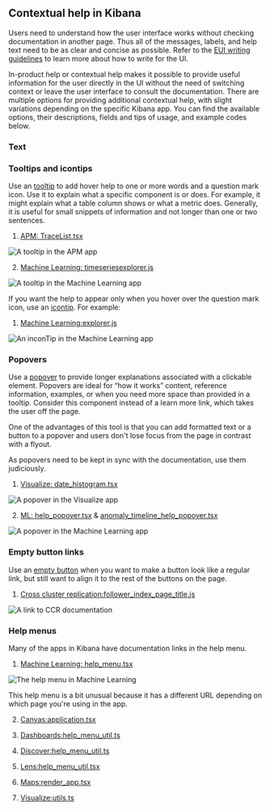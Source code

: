 ## Contextual help in Kibana

Users need to understand how the user interface works without checking 
documentation in another page. Thus all of the messages, labels, and help text 
need to be as clear and concise as possible. Refer to the 
[EUI writing guidelines](https://elastic.github.io/eui/#/guidelines/writing) to 
learn more about how to write for the UI.

In-product help or contextual help makes it possible to provide useful 
information for the user directly in the UI without the need of switching 
context or leave the user interface to consult the documentation. There are 
multiple options for providing additional contextual help, with slight 
variations depending on the specific Kibana app. You can find the available 
options, their descriptions, fields and tips of usage, and example codes below.

### Text 


### Tooltips and icontips

Use an [tooltip](https://elastic.github.io/eui/#/display/tooltip) to add 
hover help to one or more words and a question mark icon. Use it to explain what 
a specific component is or does. For example, it might explain what a table 
column shows or what a metric does. Generally, it is useful for small snippets 
of information and not longer than one or two sentences.

1) [APM: TraceList.tsx](https://github.com/elastic/kibana/blob/master/x-pack/plugins/apm/public/components/app/trace_overview/TraceList.tsx)

![A tooltip in the APM app](images/apmToolTip.png)

2) [Machine Learning: timeseriesexplorer.js](https://github.com/elastic/kibana/blob/master/x-pack/plugins/ml/public/application/timeseriesexplorer/timeseriesexplorer.js)

![A tooltip in the Machine Learning app](images/mlToolTip.png)

If you want the help to appear only when you hover over the question mark icon, 
use an [icontip](https://elastic.github.io/eui/#/display/tooltip). For example:

1) [Machine Learning:explorer.js](https://github.com/elastic/kibana/blob/master/x-pack/plugins/ml/public/application/explorer/explorer.js)

![An inconTip in the Machine Learning app](images/mlIconTip.png)

### Popovers

Use a [popover](https://elastic.github.io/eui/#/layout/popover) to provide 
longer explanations associated with a clickable element. Popovers are ideal for 
“how it works” content, reference information, examples, or when you need more 
space than provided in a tooltip. Consider this component instead of a learn 
more link, which takes the user off the page.

One of the advantages of this tool is that you can add formatted text or a 
button to a popover and users don't lose focus from the page in contrast with a 
flyout.

<DocCallOut >
  As popovers need to be kept in sync with the documentation, use 
  them judiciously.
</DocCallOut >

1) [Visualize: date_histogram.tsx](https://github.com/elastic/kibana/blob/master/x-pack/plugins/lens/public/indexpattern_datasource/operations/definitions/date_histogram.tsx)

![A popover in the Visualize app](images/visualizePopover.png)

2) [ML: help_popover.tsx](https://github.com/elastic/kibana/blob/master/x-pack/plugins/ml/public/application/components/help_popover/help_popover.tsx) & [anomaly_timeline_help_popover.tsx](https://github.com/elastic/kibana/blob/master/x-pack/plugins/ml/public/application/explorer/anomaly_timeline_help_popover.tsx)

![A popover in the Machine Learning app](images/mlPopover.png)

### Empty button links

Use an 
[empty button](https://elastic.github.io/eui/#/navigation/button#empty-button) 
when you want to make a button look like a regular link, but still want to align 
it to the rest of the buttons on the page.

1) [Cross cluster replication:follower_index_page_title.js](https://github.com/elastic/kibana/blob/master/x-pack/plugins/cross_cluster_replication/public/app/components/follower_index_page_title.js)

![A link to CCR documentation](images/ccrDocLink.png)

### Help menus

Many of the apps in Kibana have documentation links in the help menu.

1) [Machine Learning: help_menu.tsx](https://github.com/elastic/kibana/blob/master/x-pack/plugins/ml/public/application/components/help_menu/help_menu.tsx)

![The help menu in Machine Learning](images/mlHelpMenu.png)

This help menu is a bit unusual because it has a different URL depending on 
which page you're using in the app. 

2) [Canvas:application.tsx](https://github.com/elastic/kibana/blob/master/x-pack/plugins/canvas/public/application.tsx)

3) [Dashboards:help_menu_util.ts](https://github.com/elastic/kibana/blob/master/src/plugins/dashboard/public/application/lib/help_menu_util.ts)

4) [Discover:help_menu_util.ts](https://github.com/elastic/kibana/blob/master/src/plugins/discover/public/application/components/help_menu/help_menu_util.ts)

5) [Lens:help_menu_util.tsx](https://github.com/elastic/kibana/blob/master/x-pack/plugins/lens/public/help_menu_util.tsx)

6) [Maps:render_app.tsx](https://github.com/elastic/kibana/blob/master/x-pack/plugins/maps/public/render_app.tsx)

7) [Visualize:utils.ts](https://github.com/elastic/kibana/blob/master/src/plugins/visualize/public/application/utils/utils.ts)